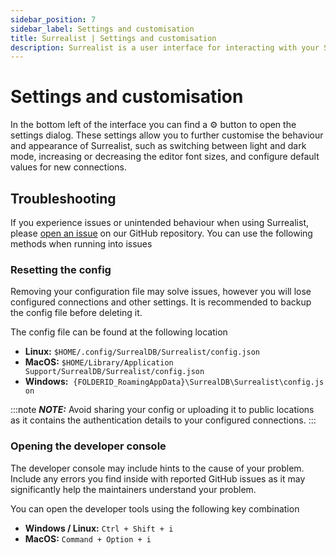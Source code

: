 ```yaml
---
sidebar_position: 7
sidebar_label: Settings and customisation
title: Surrealist | Settings and customisation
description: Surrealist is a user interface for interacting with your SurrealDB database visually. It enables you to seamlessly connect to any SurrealDB instance, allowing you to execute queries, explore your tables, design your schemas, and much more.
---
```


#  Settings and customisation

In the bottom left of the interface you can find a ⚙ button to open the settings dialog. These settings allow you to further customise the behaviour and appearance of Surrealist, such as switching between light and dark mode, increasing or decreasing the editor font sizes, and configure default values for new connections.

## Troubleshooting

If you experience issues or unintended behaviour when using Surrealist, please [open an issue](https://github.com/surrealdb/surrealist/issues/new/choose) on our GitHub repository. You can use the following methods when running into issues

### Resetting the config

Removing your configuration file may solve issues, however you will lose configured connections and other settings. It is recommended to backup the config file before deleting it.

The config file can be found at the following location

- **Linux:** `$HOME/.config/SurrealDB/Surrealist/config.json`
- **MacOS:** `$HOME/Library/Application Support/SurrealDB/Surrealist/config.json`
- **Windows:**  `{FOLDERID_RoamingAppData}\SurrealDB\Surrealist\config.json`

:::note
___NOTE:___ Avoid sharing your config or uploading it to public locations as it contains the authentication details to your configured connections.
:::

### Opening the developer console

The developer console may include hints to the cause of your problem. Include any errors you find inside with reported GitHub issues as it may significantly help the maintainers understand your problem.

You can open the developer tools using the following key combination

- **Windows / Linux:** `Ctrl + Shift + i`
- **MacOS:** `Command + Option + i`
